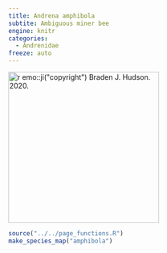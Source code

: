 ```yaml
---
title: Andrena amphibola
subtite: Ambiguous miner bee
engine: knitr
categories:
  - Andrenidae
freeze: auto
---
```

[![`r emo::ji("copyright")` Braden J. Hudson. 2020.](https://inaturalist-open-data.s3.amazonaws.com/photos/157799954/medium.jpg){height=300}](https://inaturalist.ca/observations/50922477)

```r
source("../../page_functions.R")
make_species_map("amphibola")
```
